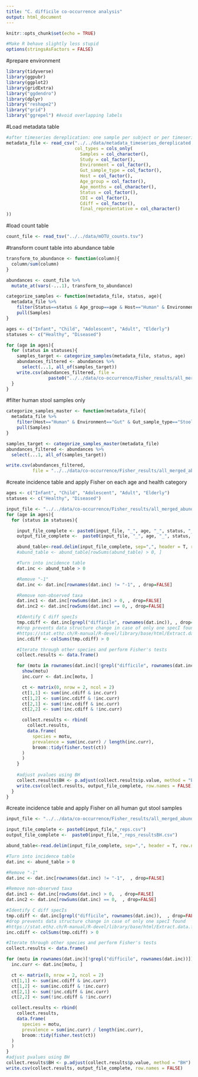 ```yaml
---
title: "C. difficile co-occurrence analysis"
output: html_document
---
```


```r
knitr::opts_chunk$set(echo = TRUE)

#Make R behave slightly less stupid
options(stringsAsFactors = FALSE)
```

#prepare environment
```r
library(tidyverse)
library(ggpubr)
library(ggplot2)
library(gridExtra)
library("ggdendro")
library(dplyr)
library("reshape2")
library("grid")
library("ggrepel") #Avoid overlapping labels
```

#Load metadata table 
```r
#after timeseries dereplication: one sample per subject or per timeseries
metadata_file <- read_csv("../../data/metadata_timeseries_dereplicated.csv", 
                          col_types = cols_only(
                            Samples = col_character(),
                            Study = col_factor(), 
                            Environment = col_factor(), 
                            Gut_sample_type = col_factor(),
                            Host = col_factor(),
                            Age_group = col_factor(), 
                            Age_months = col_character(), 
                            Status = col_factor(), 
                            CDI = col_factor(), 
                            Cdiff = col_factor(),
                            final_representative = col_character()
))
```

#load count table
```r
count_file <- read_tsv("../../data/mOTU_counts.tsv")
```

#transform count table into abundance table
```r
transform_to_abundance <- function(column){
  column/sum(column)
}

abundances <- count_file %>% 
  mutate_at(vars(-...1), transform_to_abundance)
```

```r
categorize_samples <- function(metadata_file, status, age){
  metadata_file %>% 
    filter(Status==status & Age_group==age & Host=="Human" & Environment=="Gut" & Gut_sample_type=="Stool" & final_representative=="Yes") %>% 
    pull(Samples)
}

ages <- c("Infant", "Child", "Adolescent", "Adult", "Elderly")
statuses <- c("Healthy", "Diseased")

for (age in ages){
  for (status in statuses){
    samples_target <- categorize_samples(metadata_file, status, age)
    abundances_filtered <- abundances %>% 
      select(...1, all_of(samples_target))
    write.csv(abundances_filtered, file = 
                paste0("../../data/co-occurrence/Fisher_results/all_merged_abundances_human_gut_stool", "_", age, "_", status, "_reps.csv"), row.names=FALSE)
  }
}
```

#filter human stool samples only
```r
categorize_samples_master <- function(metadata_file){
  metadata_file %>% 
    filter(Host=="Human" & Environment=="Gut" & Gut_sample_type=="Stool" & final_representative=="Yes") %>% 
    pull(Samples)
}

samples_target <- categorize_samples_master(metadata_file)
abundances_filtered <- abundances %>% 
  select(...1, all_of(samples_target))

write.csv(abundances_filtered, 
          file = "../../data/co-occurrence/Fisher_results/all_merged_abundances_human_gut_stool_reps.csv", row.names=FALSE)
```

#create incidence table and apply Fisher on each age and health category
```r
    
ages <- c("Infant", "Child", "Adolescent", "Adult", "Elderly")
statuses <- c("Healthy", "Diseased")

input_file <- "../../data/co-occurrence/Fisher_results/all_merged_abundances_human_gut_stool"
for (age in ages){
  for (status in statuses){

    input_file_complete <- paste0(input_file, "_", age, "_", status, "_reps.csv")
    output_file_complete <-  paste0(input_file, "_", age, "_", status, "_reps_resultsBH.csv")

    abund_table<-read.delim(input_file_complete, sep=",", header = T, row.names = 1) %>% as.matrix()
    #abund_table <- abund_table[rowSums(abund_table) > 0, ]

    #Turn into incidence table
    dat.inc <- abund_table > 0

    #Remove "-1"
    dat.inc <- dat.inc[rownames(dat.inc) != "-1", , drop=FALSE]

    #Remove non-observed taxa
    dat.inc1 <- dat.inc[rowSums(dat.inc) > 0, , drop=FALSE]
    dat.inc2 <- dat.inc[rowSums(dat.inc) == 0, , drop=FALSE]

    #Identify C diff specIs
    tmp.cdiff <- dat.inc[grepl("difficile", rownames(dat.inc)), , drop=FALSE] 
    #drop prevents data structure change in case of only one specI found
    #https://stat.ethz.ch/R-manual/R-devel/library/base/html/Extract.data.frame.html
    inc.cdiff <- colSums(tmp.cdiff) > 0 

    #Iterate through other species and perform Fisher's tests
    collect.results <- data.frame()

    for (motu in rownames(dat.inc)[!grepl("difficile", rownames(dat.inc))]) {
      show(motu)
      inc.curr <- dat.inc[motu, ]

      ct <- matrix(0, nrow = 2, ncol = 2)
      ct[1,1] <- sum(inc.cdiff & inc.curr)
      ct[1,2] <- sum(inc.cdiff & !inc.curr)
      ct[2,1] <- sum(!inc.cdiff & inc.curr)
      ct[2,2] <- sum(!inc.cdiff & !inc.curr)

      collect.results <- rbind(
        collect.results,
        data.frame(
          species = motu,
          prevalence = sum(inc.curr) / length(inc.curr),
          broom::tidy(fisher.test(ct))
      )
      )
    }
    
    #adjust pvalues using BH
    collect.results$BH <- p.adjust(collect.results$p.value, method = "BH")
    write.csv(collect.results, output_file_complete, row.names = FALSE)
  }
}
```

#create incidence table and apply Fisher on all human gut stool samples
```r
input_file <- "../../data/co-occurrence/Fisher_results/all_merged_abundances_human_gut_stool"

input_file_complete <- paste0(input_file,"_reps.csv")
output_file_complete <-  paste0(input_file,"_reps_resultsBH.csv")

abund_table<-read.delim(input_file_complete, sep=",", header = T, row.names = 1) %>% as.matrix()

#Turn into incidence table
dat.inc <- abund_table > 0

#Remove "-1"
dat.inc <- dat.inc[rownames(dat.inc) != "-1",  , drop=FALSE]

#Remove non-observed taxa
dat.inc1 <- dat.inc[rowSums(dat.inc) > 0,  , drop=FALSE]
dat.inc2 <- dat.inc[rowSums(dat.inc) == 0,  , drop=FALSE]

#Identify C diff specIs
tmp.cdiff <- dat.inc[grepl("difficile", rownames(dat.inc)),  , drop=FALSE]
#drop prevents data structure change in case of only one specI found
#https://stat.ethz.ch/R-manual/R-devel/library/base/html/Extract.data.frame.html
inc.cdiff <- colSums(tmp.cdiff) > 0

#Iterate through other species and perform Fisher's tests
collect.results <- data.frame()

for (motu in rownames(dat.inc)[!grepl("difficile", rownames(dat.inc))]) {
  inc.curr <- dat.inc[motu, ]

  ct <- matrix(0, nrow = 2, ncol = 2)
  ct[1,1] <- sum(inc.cdiff & inc.curr)
  ct[1,2] <- sum(inc.cdiff & !inc.curr)
  ct[2,1] <- sum(!inc.cdiff & inc.curr)
  ct[2,2] <- sum(!inc.cdiff & !inc.curr)

  collect.results <- rbind(
    collect.results,
    data.frame(
      species = motu,
      prevalence = sum(inc.curr) / length(inc.curr),
      broom::tidy(fisher.test(ct))
  )
  )
}
#adjust pvalues using BH
collect.results$BH <- p.adjust(collect.results$p.value, method = "BH")
write.csv(collect.results, output_file_complete, row.names = FALSE)
```


